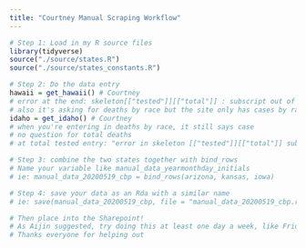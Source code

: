```yaml
---
title: "Courtney Manual Scraping Workflow"
---
```


```r
# Step 1: Load in my R source files
library(tidyverse)
source("./source/states.R")
source("./source/states_constants.R")
```

```r
# Step 2: Do the data entry 
hawaii = get_hawaii() # Courtney
# error at the end: skeleton[["tested"]][["total"]] : subscript out of bounds; 
# also it's asking for deaths by race but the site only has cases by race
idaho = get_idaho() # Courtney
# when you're entering in deaths by race, it still says case
# no question for total deaths
# at total tested entry: "error in skeleton [["tested"]][["total"]] subscript out of bounds"
```

```r
# Step 3: combine the two states together with bind_rows
# Name your variable like manual_data_yearmonthday_initials
# ie: manual_data_20200519_cbp = bind_rows(arizona, kansas, iowa)
```

```r
# Step 4: save your data as an Rda with a similar name
# ie: save(manual_data_20200519_cbp, file = "manual_data_20200519_cbp.rda")

# Then place into the Sharepoint! 
# As Aijin suggested, try doing this at least one day a week, like Friday
# Thanks everyone for helping out
```

